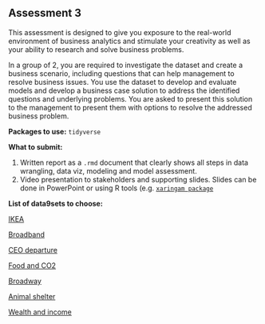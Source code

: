 ## Assessment 3

This assessment is designed to give you exposure to the real-world environment of business analytics and stimulate your creativity as well as your ability to research and 
solve business problems. 

In a group of 2, you are required to investigate the dataset and create a business scenario, including questions that can help management to resolve business issues. 
You use the dataset to develop and evaluate models and develop a business case solution to address the identified questions and underlying problems.
You are asked to present this solution to the management to present them with options to resolve the addressed business problem.
 
**Packages to use:**
`tidyverse`

**What to submit:**

1. Written report as a `.rmd` document that clearly shows all steps in data wrangling, data viz, modeling and model assessment.
2. Video presentation to stakeholders and supporting slides. Slides can be done in PowerPoint or using R tools (e.g. [`xaringam package`](https://bookdown.org/yihui/rmarkdown/xaringan.html)

**List of data9sets to choose:**

[IKEA](https://github.com/rfordatascience/tidytuesday/blob/master/data/2020/2020-11-03/readme.md)

[Broadband](https://github.com/rfordatascience/tidytuesday/blob/master/data/2021/2021-05-11/readme.md)

[CEO departure](https://github.com/rfordatascience/tidytuesday/blob/master/data/2021/2021-04-27/readme.md)

[Food and CO2](https://github.com/rfordatascience/tidytuesday/blob/master/data/2020/2020-02-18/readme.md)

[Broadway](https://github.com/rfordatascience/tidytuesday/blob/master/data/2020/2020-04-28/readme.md)

[Animal shelter](https://github.com/rfordatascience/tidytuesday/blob/master/data/2020/2020-07-21/readme.md)

[Wealth and income](https://github.com/rfordatascience/tidytuesday/blob/master/data/2021/2021-02-09/readme.md)

